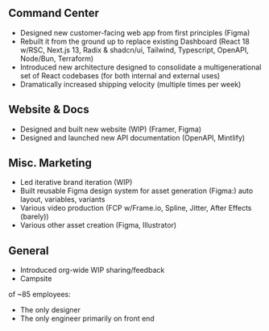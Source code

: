 ## Command Center

- Designed new customer-facing web app from first principles (Figma)
- Rebuilt it from the ground up to replace existing Dashboard (React 18 w/RSC, Next.js 13, Radix & shadcn/ui, Tailwind, Typescript, OpenAPI, Node/Bun, Terraform)
- Introduced new architecture designed to consolidate a multigenerational set of React codebases (for both internal and external uses)
- Dramatically increased shipping velocity (multiple times per week)


## Website & Docs

- Designed and built new website (WIP) (Framer, Figma)
- Designed and launched new API documentation (OpenAPI, Mintlify)


## Misc. Marketing

- Led iterative brand iteration (WIP)
- Built reusable Figma design system for asset generation (Figma:) auto layout, variables, variants
- Various video production (FCP w/Frame.io, Spline, Jitter, After Effects (barely))
- Various other asset creation (Figma, Illustrator)


## General

- Introduced org-wide WIP sharing/feedback
- Campsite

of ~85 employees:

- The only designer
- The only engineer primarily on front end
